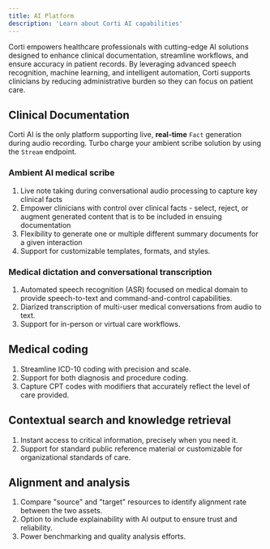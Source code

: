 ```yaml
---
title: AI Platform
description: 'Learn about Corti AI capabilities'
---
```


Corti empowers healthcare professionals with cutting-edge AI solutions designed to enhance clinical documentation, streamline workflows, and ensure accuracy in patient records. By leveraging advanced speech recognition, machine learning, and intelligent automation, Corti supports clinicians by reducing administrative burden so they can focus on patient care.

## Clinical Documentation 

<Tip>Corti AI is the only platform supporting live, **real-time** `Fact` generation during audio recording. Turbo charge your ambient scribe solution by using the `Stream` endpoint.</Tip> 

### Ambient AI medical scribe 
1. Live note taking during conversational audio processing to capture key clinical facts 
2. Empower clinicians with control over clinical facts - select, reject, or augment generated content that is to be included in ensuing documentation 
3. Flexibility to generate one or multiple different summary documents for a given interaction 
4. Support for customizable templates, formats, and styles.

### Medical dictation and conversational transcription 
1. Automated speech recognition (ASR) focused on medical domain to provide speech-to-text and command-and-control capabilities.
2. Diarized transcription of multi-user medical conversations from audio to text.
3. Support for in-person or virtual care workflows. 

## Medical coding 
1. Streamline ICD-10 coding with precision and scale. 
2. Support for both diagnosis and procedure coding. 
3. Capture CPT codes with modifiers that accurately reflect the level of care provided. 


## Contextual search and knowledge retrieval 
1. Instant access to critical information, precisely when you need it.
2. Support for standard public reference material or customizable for organizational standards of care.


## Alignment and analysis 
1. Compare "source" and "target" resources to identify alignment rate between the two assets. 
2. Option to include explainability with AI output to ensure trust and reliability. 
3. Power benchmarking and quality analysis efforts. 
